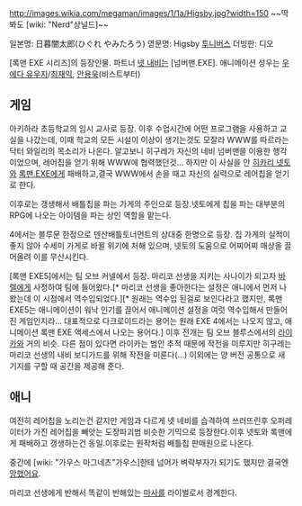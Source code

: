 http://images.wikia.com/megaman/images/1/1a/Higsby.jpg?width=150
~~딱 봐도 [wiki: "Nerd"상널드]~~

일본명: 日暮闇太郎(ひぐれ やみたろう)
영문명: Higsby
[[투니버스]] 더빙판: 디오


[록맨 EXE 시리즈]의 등장인물. 파트너 [[넷 내비]]는 [넘버맨.EXE]. 
애니메이션 성우는 [[우에다 유우지]]/[[최재익]], [[안용욱]](비스트부터)

== 게임 ==
아키하라 초등학교의 임시 교사로 등장. 이후 수업시간에 어떤 프로그램을 사용하고 교실을 나갔는데, 이때 학교의 모든 시설이 이상이 생기는것도 모잘라 WWW를 따르라는 닥터 와일리의 목소리가 나온다. 알고보니 히구레가 자신의 네비 넘버맨을 이용한 행각이었으며, 레어칩을 얻기 위해 WWW에 협력했던것... 하지만 이 사실을 안 [[히카리 넷토]]와 [[록맨.EXE]]에게 패배하고,결국 WWW에서 손을 때고 자신의 실력으로 레어칩을 얻기로 한다.

이후로는 갱생해서 배틀칩을 파는 가게의 주인으로 등장.넷토에게 칩을 파는 대부분의 RPG에 나오는 아이템을 파는 상인 역할을 맡는다.

4에서는 블루문 한정으로 덴산배틀토너먼트의 상대중 한명으로 등장. 칩 가게의 실적이 좋지 않아 수세미 가게로 바뀔 위기에 처해 있으며, 넷토의 도움으로 어찌어찌 매상을 끌어올려 이를 무산시킨다.

[록맨 EXE5]에서는 팀 오브 커넬에서 등장. 마리코 선생을 지키는 사나이가 되고자 [[바렐]]에게 사정하여 팀에 들어왔다.[* 마리코 선생을 좋아한다는 설정은 애니에서 먼저 나왔는데 이 시점에서 역수입되었다.][* 원래는 역수입 된걸로 보인다라고 했지만, 록맨 EXE5는 애니메이션이 워낙 인기를 끌어서 애니메이션 설정을 여럿 역수입해서 만들어진 게임인지라… 대표적으로 다크로이드라는 용어는 원래 EXE 4에서는 나오지 않고, 애니메이션 록맨 EXE 액세스에서 나오는 용어다.] 이후 전개는 팀 오브 블루스에서의 [[라이카]]와 거의 비슷. 다른 점이 있다면 라이카는 범인 추적 때문에 작전을 미루지만 히구레는 마리코 선생의 내비 보디가드를 위해 작전을 미룬다(...) 이외에는 양 버전 공통으로 새 기지를 구할 때 공간을 제공해 준다.

== 애니 ==
여전히 레어칩을 노리는건 같지만 게임과 다르게 넷 네비를 습격하여 쓰러뜨린후 오퍼레이터가 가진 레어칩을 빼앗는 도장파괴범 비슷한 기믹으로 등장한다.이후 넷토와 록맨에게 패배하고 갱생하는건 동일.이후로는 원작처럼 배틀칩 판매원으로 나온다.

중간에 [wiki: "가우스 마그네츠"가우스]한테 넘어가 벼락부자가 되기도 했지만 결국엔 [[망했어요]].

마리코 선생에게 반해서 똑같이 반해있는 [[마사]]를 라이벌로서 경계한다.
